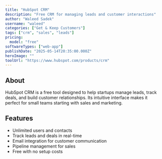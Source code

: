 ```yaml
---
title: "HubSpot CRM"
description: "Free CRM for managing leads and customer interactions"
author: "Waleed Sadek"
username: "waleed"
categories: ["Get & Keep Customers"]
tags: ["crm", "sales", "leads"]
pricing:
  model: "free"
softwareTypes: ["web-app"]
publishDate: "2025-05-14T20:35:00.000Z"
heroImage: ""
toolUrl: "https://www.hubspot.com/products/crm"
---
```

## About
HubSpot CRM is a free tool designed to help startups manage leads, track deals, and build customer relationships. Its intuitive interface makes it perfect for small teams starting with sales and marketing.

## Features
- Unlimited users and contacts
- Track leads and deals in real-time
- Email integration for customer communication
- Pipeline management for sales
- Free with no setup costs
